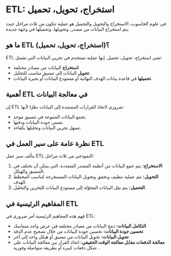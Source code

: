 # ETL: استخراج، تحويل، تحميل

في علوم الحاسوب، الاستخراج والتحويل والتحميل هو عملية تتكون من ثلاث مراحل حيث يتم استخراج البيانات من مصدر، وتحويلها، وتحميلها في وجهة جديدة.

## ما هو ETL (استخراج، تحويل، تحميل)؟

ETL تعني استخراج، تحويل، تحميل. إنها عملية تستخدم في تخزين البيانات التي تشمل:

- **استخراج** البيانات من مصادر مختلفة.
- **تحويل** البيانات إلى تنسيق مناسب للتحليل.
- **تحميلها** في قاعدة بيانات الهدف النهائية أو مستودع البيانات أو بحيرة البيانات.

## أهمية ETL في معالجة البيانات

إن ETL ضروري لاتخاذ القرارات المستندة إلى البيانات نظرًا لأنها:

- تجمع البيانات المتنوعة في تنسيق موحد.
- تضمن جودة البيانات ودقتها.
- تسهل تخزين البيانات وتحليلها بكفاءة.

## نظرة عامة على سير العمل في ETL

يتألف سير عمل ETL النموذجي من ثلاث مراحل:

1. **الاستخراج:** يتم جمع البيانات من أنظمة المصدر المتعددة، التي يمكن أن تختلف في التنسيق والهيكل.
2. **التحويل:** تتم عملية تنظيف وتحقق وتحويل البيانات المستخرجة لتناسب المخطط الهدف.
3. **التحميل:** يتم نقل البيانات المحوّلة إلى مستودع البيانات للتخزين والتحليل.

## المفاهيم الرئيسية في ETL

فهم هذه المفاهيم الرئيسية أمر ضروري في ETL:

- **التكامل البيانات:** دمج البيانات من مصادر مختلفة في عرض واحد متماسك.
- **تحسين جودة البيانات:** تحسين جودة البيانات من خلال تصحيح عدم الدقة.
- **تحويل البيانات:** تحويل البيانات من تنسيق أو هيكل واحد إلى آخر.
- **معالجة الدفعات مقابل معالجة الوقت الحقيقي:** اتخاذ القرار بين معالجة البيانات على شكل دفعات كبيرة أو بطريقة متواصلة وفورية.
.